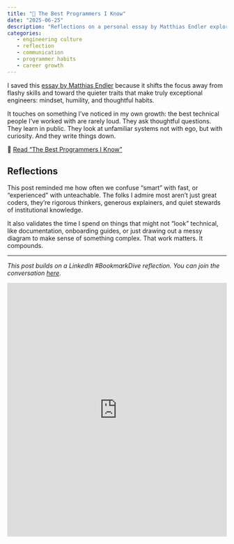 ```yaml
---
title: "📌 The Best Programmers I Know"
date: "2025-06-25"
description: "Reflections on a personal essay by Matthias Endler exploring the habits, mindset, and humility of exceptional programmers."
categories:
   - engineering culture
   - reflection
   - communication
   - programmer habits
   - career growth
---
```


I saved this [essay by Matthias Endler](https://endler.dev/2025/best-programmers/) because it shifts the focus away from flashy skills and toward the quieter traits that make truly exceptional engineers: mindset, humility, and thoughtful habits.

It touches on something I’ve noticed in my own growth: the best technical people I’ve worked with are rarely loud. They ask thoughtful questions. They learn in public. They look at unfamiliar systems not with ego, but with curiosity. And they write things down.

🔗 [Read "The Best Programmers I Know"](https://endler.dev/2025/best-programmers/)

## Reflections

This post reminded me how often we confuse “smart” with fast, or “experienced” with unteachable. The folks I admire most aren’t just great coders, they’re rigorous thinkers, generous explainers, and quiet stewards of institutional knowledge.

It also validates the time I spend on things that might not “look” technical, like documentation, onboarding guides, or just drawing out a messy diagram to make sense of something complex. That work matters. It compounds.

---

*This post builds on a LinkedIn #BookmarkDive reflection. You can join the conversation [here](https://www.linkedin.com/posts/mirandaleigh_the-best-programmers-i-know-matthias-endler-activity-7345520936453849088-REZu?utm_source=share&utm_medium=member_desktop&rcm=ACoAAAlIdLkBFtiJzHRZxK10HWpjPNqHsthrMgg).*

<iframe src="https://www.linkedin.com/embed/feed/update/urn:li:share:7345520933580730368?collapsed=1" height="583" width="504" frameborder="0" allowfullscreen="" title="Embedded post"></iframe>
